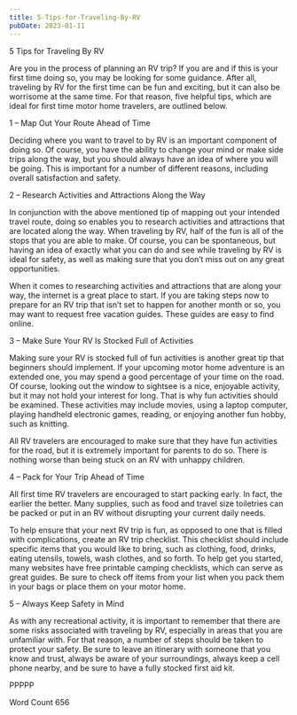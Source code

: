 ```yaml
---
title: 5-Tips-for-Traveling-By-RV
pubDate: 2023-01-11
---
```


5 Tips for Traveling By RV

Are you in the process of planning an RV trip?  If you are and if this is your first time doing so, you may be looking for some guidance.  After all, traveling by RV for the first time can be fun and exciting, but it can also be worrisome at the same time.  For that reason, five helpful tips, which are ideal for first time motor home travelers, are outlined below.

1 – Map Out Your Route Ahead of Time

Deciding where you want to travel to by RV is an important component of doing so.  Of course, you have the ability to change your mind or make side trips along the way, but you should always have an idea of where you will be going.  This is important for a number of different reasons, including overall satisfaction and safety.

2 – Research Activities and Attractions Along the Way

In conjunction with the above mentioned tip of mapping out your intended travel route, doing so enables you to research activities and attractions that are located along the way.  When traveling by RV, half of the fun is all of the stops that you are able to make.  Of course, you can be spontaneous, but having an idea of exactly what you can do and see while traveling by RV is ideal for safety, as well as making sure that you don’t miss out on any great opportunities.

When it comes to researching activities and attractions that are along your way, the internet is a great place to start.  If you are taking steps now to prepare for an RV trip that isn’t set to happen for another month or so, you may want to request free vacation guides.  These guides are easy to find online.  

3 – Make Sure Your RV Is Stocked Full of Activities

Making sure your RV is stocked full of fun activities is another great tip that beginners should implement.  If your upcoming motor home adventure is an extended one, you may spend a good percentage of your time on the road.  Of course, looking out the window to sightsee is a nice, enjoyable activity, but it may not hold your interest for long.  That is why fun activities should be examined.  These activities may include movies, using a laptop computer, playing handheld electronic games, reading, or enjoying another fun hobby, such as knitting.

All RV travelers are encouraged to make sure that they have fun activities for the road, but it is extremely important for parents to do so.  There is nothing worse than being stuck on an RV with unhappy children.

4 – Pack for Your Trip Ahead of Time

All first time RV travelers are encouraged to start packing early. In fact, the earlier the better.  Many supplies, such as food and travel size toiletries can be packed or put in an RV without disrupting your current daily needs.  

To help ensure that your next RV trip is fun, as opposed to one that is filled with complications, create an RV trip checklist.  This checklist should include specific items that you would like to bring, such as clothing, food, drinks, eating utensils, towels, wash clothes, and so forth.  To help get you started, many websites have free printable camping checklists, which can serve as great guides.  Be sure to check off items from your list when you pack them in your bags or place them on your motor home.

5 – Always Keep Safety in Mind

As with any recreational activity, it is important to remember that there are some risks associated with traveling by RV, especially in areas that you are unfamiliar with.  For that reason, a number of steps should be taken to protect your safety.  Be sure to leave an itinerary with someone that you know and trust, always be aware of your surroundings, always keep a cell phone nearby, and be sure to have a fully stocked first aid kit.

PPPPP

Word Count 656